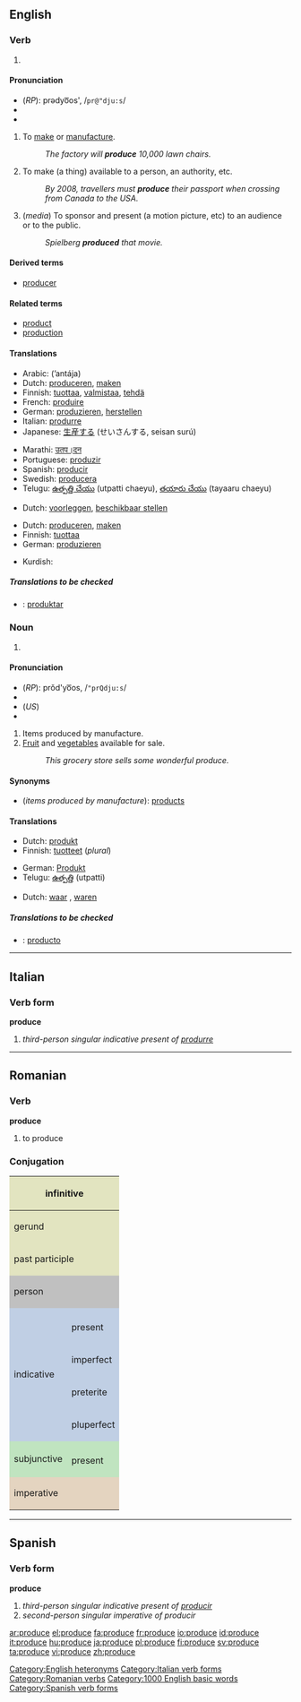 ==English==

{{rank|support|bit|Indian|825|produce|drawn|field|street}}

===Verb===
{{en-verb|produc|es}}

# {{defn|English}}

====Pronunciation====
*(''RP''): prədyo͞os', /<tt>pr@"dju:s</tt>/
* {{IPA|/prəˈdjuːs/}}
*{{audio|en-us-produce-verb.ogg|Audio (US)}}

#{{transitive}} To [[make]] or [[manufacture]].
#:''The factory will '''produce''' 10,000 lawn chairs.''
#{{transitive}} To make (a thing) available to a person, an authority, etc.
#:''By 2008, travellers must '''produce''' their passport when crossing from Canada to the USA.''
#{{transitive}} (''media'') To sponsor and present (a motion picture, etc) to an audience or to the public.
#:''Spielberg '''produced''' that movie.''

====Derived terms====
*[[producer]]

====Related terms====
*[[product]]
*[[production]]

====Translations====

{{trans-top|make or manufacture}}
*Arabic: {{ARchar|[[انتج]]}} (’antája)
*Dutch: [[produceren]], [[maken]]
*Finnish: [[tuottaa]], [[valmistaa]], [[tehdä]]
*French: [[produire]]
*German: [[produzieren]], [[herstellen]]
*Italian: [[produrre]]
*Japanese: [[生産]]する (せいさんする, seisan surú)
{{trans-mid}}
*Marathi: [[उतप।दन]]
*Portuguese: [[produzir]]
*Spanish: [[producir]]
*Swedish: [[producera]]
*Telugu: [[ఉత్పత్తి చేయు]] (utpatti chaeyu), [[తయారు చేయు]] (tayaaru chaeyu)
{{trans-bottom}}

{{trans-top|make available to}}
*Dutch: [[voorleggen]], [[beschikbaar stellen]]
{{trans-mid}}
{{trans-bottom}}

{{trans-top|sponsor and present (a motion picture, etc)}}
*Dutch: [[produceren]], [[maken]]
*Finnish: [[tuottaa]]
*German: [[produzieren]]
{{trans-mid}}
*Kurdish: {{KUchar|[[ده‌رهێنان]]}}
{{trans-bottom}}

=====Translations to be checked=====
<!--Remove this section once all of the translations below have been moved into the tables above.-->
{{checktrans}}
*{{ttbc|Ido}}: [[produktar]]

===Noun===
{{en-noun|-}}

# {{defn|English}}

====Pronunciation====
* (''RP''): prŏd'yo͞os, /<tt>"prQdju:s</tt>/
* {{IPA|/ˈprɒdjuːs/}}
* (''US'') {{IPA|/ˈpɹoʊ.djuːs/}}
*{{audio|en-us-produce-noun.ogg|Audio (US)}}

# Items produced by manufacture.
# [[Fruit]] and [[vegetable]]s available for sale.
#:''This grocery store sells some wonderful produce.''

====Synonyms====
*(''items produced by manufacture''): [[product]]s

====Translations====

{{trans-top|items produced by manufacture}}
*Dutch: [[produkt]] {{n}}
*Finnish: [[tuotteet]] (''plural'')
{{trans-mid}}
*German: [[Produkt]] {{n}}
*Telugu: [[ఉత్పత్తి]] (utpatti)
{{trans-bottom}}

{{trans-top|fruit and vegetables for sale}}
*Dutch: [[waar]] {{f}}, [[waren]] {{f}} {{p}}
{{trans-mid}}
{{trans-bottom}}

=====Translations to be checked=====
<!--Remove this section once all of the translations below have been moved into the tables above.-->
{{checktrans}}
*{{ttbc|Spanish}}: [[producto]]

[[Category:English heteronyms]]

----

==Italian==

===Verb form===
'''produce'''

# ''third-person singular indicative present of [[produrre]]''

[[Category:Italian verb forms]]

----

==Romanian==

===Verb===
'''produce'''

# to produce

===Conjugation===
<center>
{| style="background:#F0F0F0"

|-
! colspan="3" style="background:#e2e4c0" | infinitive
| colspan="5" | a produce

|-
! colspan="3" style="background:#e2e4c0" | gerund
| colspan="5" | producând

|-
! colspan="3" style="background:#e2e4c0" | past participle
| colspan="5" | [[produs]]

|-
! colspan="2" rowspan="2" style="background:#C0C0C0" | person
! colspan="3" style="background:#C0C0C0" | singular
! colspan="3" style="background:#C0C0C0" | plural

|-
! style="background:#C0C0C0;width:12.5%" | first
! style="background:#C0C0C0;width:12.5%" | second
! style="background:#C0C0C0;width:12.5%" | third
! style="background:#C0C0C0;width:12.5%" | first
! style="background:#C0C0C0;width:12.5%" | second
! style="background:#C0C0C0;width:12.5%" | third

|-
! style="background:#c0cfe4" rowspan="5" | indicative
! style="background:#c0cfe4" |
! style="background:#c0cfe4" | eu
! style="background:#c0cfe4" | tu
! style="background:#c0cfe4" | el
! style="background:#c0cfe4" | noi
! style="background:#c0cfe4" | voi
! style="background:#c0cfe4" | ei

|-
! style="height:3em;background:#c0cfe4" | present
| produc
| produci
| produce
| producem
| produceţi
| produc

|-
! style="height:3em;background:#c0cfe4" | imperfect
| produceam
| produceai
| producea
| produceam
| produceaţi
| produceau

|-
! style="height:3em;background:#c0cfe4" | preterite
| produsei
| produseşi
| produse
| produserăm
| produserăţi
| produseră

|-
! style="height:3em;background:#c0cfe4" | pluperfect
| produsesei
| produseseş
| produsese
| produseserăm
| produseserăţi
| produseseră

|-
! style="background:#c0e4c0" rowspan="2" | subjunctive
! style="background:#c0e4c0" |
! style="background:#c0e4c0" | să eu
! style="background:#c0e4c0" | să tu
! style="background:#c0e4c0" | să el
! style="background:#c0e4c0" | să noi
! style="background:#c0e4c0" | să voi
! style="background:#c0e4c0" | să ei

|-
! style="height:3em;background:#c0e4c0" | present
| produc
| produci
| producă
| producem
| produceţi
| producă

|-
! colspan="2" rowspan="2" style="height:3em;background:#e4d4c0" | imperative
! style="background:#e4d4c0" | -
! style="background:#e4d4c0" | tu
! style="background:#e4d4c0" | -
! style="background:#e4d4c0" | -
! style="background:#e4d4c0" | voi
! style="background:#e4d4c0" | -

|-
|
| produ
|
|
| produceţi
|

|}
</center>

[[Category:Romanian verbs]]

----

==Spanish==

===Verb form===
'''produce'''

# ''third-person singular indicative present of [[producir]]''
# ''second-person singular imperative of producir''

[[Category:1000 English basic words]]
[[Category:Spanish verb forms]]

[[ar:produce]]
[[el:produce]]
[[fa:produce]]
[[fr:produce]]
[[io:produce]]
[[id:produce]]
[[it:produce]]
[[hu:produce]]
[[ja:produce]]
[[pl:produce]]
[[fi:produce]]
[[sv:produce]]
[[ta:produce]]
[[vi:produce]]
[[zh:produce]]